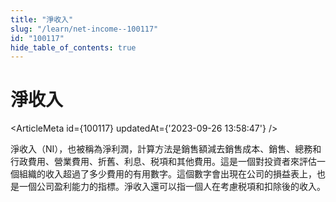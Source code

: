 ```yaml
---
title: "淨收入"
slug: "/learn/net-income--100117"
id: "100117"
hide_table_of_contents: true
---
```



# 淨收入

<ArticleMeta id={100117} updatedAt={'2023-09-26 13:58:47'} />
<div className='border-solid border-b border-t-0 my-4 border-[var(--ifm-color-gray-300)]' />

淨收入（NI），也被稱為淨利潤，計算方法是銷售額減去銷售成本、銷售、總務和行政費用、營業費用、折舊、利息、税項和其他費用。這是一個對投資者來評估一個組織的收入超過了多少費用的有用數字。這個數字會出現在公司的損益表上，也是一個公司盈利能力的指標。淨收入還可以指一個人在考慮税項和扣除後的收入。
